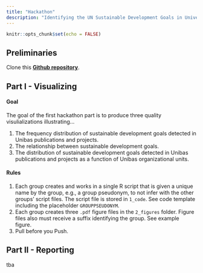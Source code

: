 ```yaml
---
title: "Hackathon"
description: "Identifying the UN Sustainable Development Goals in University of Basel research output"
---
```


```r
knitr::opts_chunk$set(echo = FALSE)
```

## Preliminaries

Clone this <a href="https://github.com/cdsbasel/SDG_hackathon"><b>Github repository</b></a>. 


## Part I - Visualizing

#### Goal

The goal of the first hackathon part is to produce three quality visulializations illustrating...

1. The frequency distribution of sustainable development goals detected in Unibas publications and projects. 
2. The relationship between sustainable development goals. 
3. The distribution of sustainable development goals detected in Unibas publications and projects as a function of Unibas organizational units. 

#### Rules

1. Each group creates and works in a single R script that is given a unique name by the group, e.g., a group pseudonym, to not infer with the other groups' script files. The script file is stored in `1_code`. See code template including the placeholder `GROUPPSEUDONYM`.
2. Each group creates three `.pdf` figure files in the `2_figures` folder. Figure files also must receive a suffix identifying the group. See example figure. 
3. Pull before you Push.

## Part II - Reporting

tba


